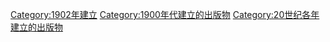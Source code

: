 {{Cat topic in year| topic=建立的出版物| year=1902}}

[[Category:1902年建立|Category:1902年建立]]
[[Category:1900年代建立的出版物|Category:1900年代建立的出版物]]
[[Category:20世纪各年建立的出版物|Category:20世纪各年建立的出版物]]